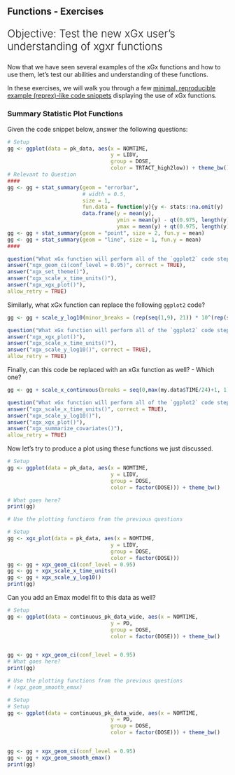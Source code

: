 ## Functions - Exercises

<p style="font-weight:300; font-size:24px">
Objective: Test the new xGx user's understanding of xgxr functions</p>

Now that we have seen several examples of the xGx functions and how to use them,
let's test our abilities and understanding of these functions.

In these exercises, we will walk you through a few 
[minimal, reproducible example (reprex)-like code snippets](https://stackoverflow.com/help/minimal-reproducible-example)
displaying the use of xGx functions.

### Summary Statistic Plot Functions

Given the code snippet below, answer the following questions:

```r
# Setup 
gg <- ggplot(data = pk_data, aes(x = NOMTIME,
                                 y = LIDV,
                                 group = DOSE,
                                 color = TRTACT_high2low)) + theme_bw()
# Relevant to Question
####
gg <- gg + stat_summary(geom = "errorbar",
                        # width = 0.5,
                        size = 1,
                        fun.data = function(y){y <- stats::na.omit(y)
                        data.frame(y = mean(y),
                                   ymin = mean(y) - qt(0.975, length(y)) * sqrt(stats::var(y)/length(y)),
                                   ymax = mean(y) + qt(0.975, length(y)) * sqrt(stats::var(y)/length(y)))})
gg <- gg + stat_summary(geom = "point", size = 2, fun.y = mean)
gg <- gg + stat_summary(geom = "line", size = 1, fun.y = mean)
####
```
```r
question("What xGx function will perform all of the `ggplot2` code steps above?",
answer("xgx_geom_ci(conf_level = 0.95)", correct = TRUE),
answer("xgx_set_theme()"),
answer("xgx_scale_x_time_units()"),
answer("xgx_xgx_plot()"),
allow_retry = TRUE)
```

Similarly, what xGx function can replace the following `ggplot2` code?

```r
gg <- gg + scale_y_log10(minor_breaks = (rep(seq(1,9), 21)) * 10^(rep(seq(-10,10),each=9)))
```
```r
question("What xGx function will perform all of the `ggplot2` code steps above?",
answer("xgx_xgx_plot()"),
answer("xgx_scale_x_time_units()"),
answer("xgx_scale_y_log10()", correct = TRUE),
allow_retry = TRUE)
```

Finally, can this code be replaced with an xGx function as well? - Which one?

```r
gg <- gg + scale_x_continuous(breaks = seq(0,max(my.data$TIME/24)+1, 1))
```
```r
question("What xGx function will perform all of the `ggplot2` code steps above?",
answer("xgx_scale_x_time_units()", correct = TRUE),
answer("xgx_scale_y_log10()"),
answer("xgx_xgx_plot()"),
answer("xgx_summarize_covariates()"),
allow_retry = TRUE)
```


Now let's try to produce a plot using these functions we just discussed.

```r
# Setup 
gg <- ggplot(data = pk_data, aes(x = NOMTIME,
                                 y = LIDV,
                                 group = DOSE,
                                 color = factor(DOSE))) + theme_bw()

# What goes here?
print(gg)
```
```r
# Use the plotting functions from the previous questions
```
```r

# Setup 
gg <- xgx_plot(data = pk_data, aes(x = NOMTIME,
                                 y = LIDV,
                                 group = DOSE,
                                 color = factor(DOSE)))
gg <- gg + xgx_geom_ci(conf_level = 0.95)
gg <- gg + xgx_scale_x_time_units()
gg <- gg + xgx_scale_y_log10()
print(gg)
```

Can you add an Emax model fit to this data as well?

```r
# Setup
gg <- ggplot(data = continuous_pk_data_wide, aes(x = NOMTIME,
                                 y = PD,
                                 group = DOSE,
                                 color = factor(DOSE))) + theme_bw()


gg <- gg + xgx_geom_ci(conf_level = 0.95)
# What goes here?
print(gg)
```
```r
# Use the plotting functions from the previous questions
# (xgx_geom_smooth_emax)
```

```r
# Setup 
# Setup 
gg <- ggplot(data = continuous_pk_data_wide, aes(x = NOMTIME,
                                 y = PD,
                                 group = DOSE,
                                 color = factor(DOSE))) + theme_bw()


gg <- gg + xgx_geom_ci(conf_level = 0.95)
gg <- gg + xgx_geom_smooth_emax()
print(gg)
```
